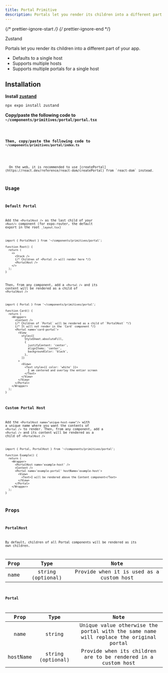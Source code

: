 ```yaml
---
title: Portal Primitive
description: Portals let you render its children into a different part of your app.
---
```


{/* prettier-ignore-start */}
{/* prettier-ignore-end */}


<LinkButton target="_blank" href="https://github.com/pmndrs/zustand">
  Zustand
</LinkButton>

<br />

Portals let you render its children into a different part of your app.

<Card title="Features">

- Defaults to a single host
- Supports multiple hosts
- Supports multiple portals for a single host

</Card>

## Installation

**Install <a target="_blank" href="https://github.com/pmndrs/zustand">zustand</a>**

```bash
npx expo install zustand
```

**Copy/paste the following code to  `~/components/primitives/portal/portal.tsx`**

<Code code={importedPortalCode} lang="tsx" title="~/components/primitives/portal/portal.tsx" />

**Then, copy/paste the following code to `~/components/primitives/portal/index.ts`**

<Code code={importedIndexCode} lang="tsx" title="~/components/primitives/portal/index.ts" />

<Aside>
  On the web, it is recommended to use [createPortal](https://react.dev/reference/react-dom/createPortal) from `react-dom` instead.
</Aside>

## Usage

### Default Portal

Add the `<PortalHost />` as the last child of your `<Root/>` component (for expo-router, the default export in the root `_layout.tsx`)

```tsx
import { PortalHost } from '~/components/primitives/portal';

function Root() {
  return (
    <>
      <Stack />
      {/* Children of <Portal /> will render here */}
      <PortalHost />
    </>
  );
}
```

Then, from any component, add a `<Portal />` and its content will be rendered as a child of `<PortalHost />`

```tsx
import { Portal } from '~/components/primitives/portal';

function Card() {
  return (
    <Wrapper>
      <Content />
      {/* Children of `Portal` will be rendered as a child of `PortalHost` */}
      {/* It will not render in the `Card` component */}
      <Portal name='card-portal'>
        <View
          style={[
            StyleSheet.absoluteFill,
            {
              justifyContent: 'center',
              alignItems: 'center',
              backgroundColor: 'black',
            },
          ]}
        >
          <View>
            <Text style={{ color: 'white' }}>
              I am centered and overlay the entier screen
            </Text>
          </View>
        </View>
      </Portal>
    </Wrapper>
  );
}
```

### Custom Portal Host

Add the `<PortalHost name="unique-host-name"/>` with a unique name where you want the contents of `<Portal />` to render. Then, from any component, add a `<Portal />` and its content will be rendered as a child of `<PortalHost />`

```tsx
import { Portal, PortalHost } from '~/components/primitives/portal';

function Example() {
  return (
    <Wrapper>
      <PortalHost name='example-host' />
      <Content />
      <Portal name='example-portal' hostName='example-host'>
        <View>
          <Text>I will be rendered above the Content component</Text>
        </View>
      </Portal>
    </Wrapper>
  );
}
```

## Props

### PortalHost

By default, children of all Portal components will be rendered as its own children.

| Prop |       Type        |                   Note                   |
| :--: | :---------------: | :--------------------------------------: |
| name | string (optional) | Provide when it is used as a custom host |

### Portal

|   Prop   |       Type        |                                         Note                                          |
| :------: | :---------------: | :-----------------------------------------------------------------------------------: |
|   name   |      string       | Unique value otherwise the portal with the same name will replace the original portal |
| hostName | string (optional) |             Provide when its children are to be rendered in a custom host             |
